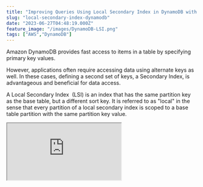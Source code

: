 ```yaml
---
title: "Improving Queries Using Local Secondary Index in DynamoDB with .NET"
slug: "local-secondary-index-dynamodb"
date: "2023-06-27T04:48:19.000Z"
feature_image: "/images/DynamoDB-LSI.png"
tags: ["AWS","DynamoDB"]
---
```


Amazon DynamoDB provides fast access to items in a table by specifying primary key values.

However, applications often require accessing data using alternate keys as well. In these cases, defining a second set of keys, a Secondary Index, is advantageous and beneficial for data access.

A Local Secondary Index  (LSI) is an index that has the same partition key as the base table, but a different sort key. It is referred to as "local" in the sense that every partition of a local secondary index is scoped to a base table partition with the same partition key value.

<iframe src="https://www.youtube.com/embed/tr1evCdgk3o?feature=oembed" />

_This article is sponsored by AWS and is part of my [AWS Series](/blog/tag/aws/)._

In this post, I’ll show you how to

*   Create a Local Secondary Index
*   Query data using the Index

_The sample code below is on the `WeatherForecast` table, which has `CityName` and `Date` as the hash and range key, respectively._

If you are new to DynamoDB, I highly recommend checking out my Getting Started with AWS DynamoDB For the .NET Developer blog post below, where I also show you how to set up the table used in this blog post.

[

AWS DynamoDB For The .NET Developer: How To Easily Get Started

Learn how to get started with AWS DynamoDB with .NET Core by updating the default ASP NET Web API template to use DynamoDB as it’s data store. We will learn to do basic Creat, Read, Update and Delete operations from the API.

![](/images/logo-512x512.png)Rahul NathRahul Pulikkot Nath

![](/images/aws_dynamodb.jpg)

](/posts/aws-dynamodb-net-core/)

DynamoDB Local Secondary Index (LSI)
------------------------------------

Some applications need to query data using the base table's primary key.

However, there might be situations where the data needs to be sorted differently. In these scenarios, to give your application a choice of sort keys, you can create one or more [local secondary indexes](https://docs.aws.amazon.com/amazondynamodb/latest/developerguide/LSI.html) on an Amazon DynamoDB table.

You can use these Indexes to issue Query or Scan requests as required by the application.

> Since an LSI maintains the same Hash key as the base (underlying) table, you can only add a local secondary index on tables with composite primary keys.

Every local secondary index must meet the following conditions:

*   The partition key is the same as that of its base table.
*   The sort key is exactly one scalar attribute.
*   The sort key of the base table is projected into the Index (as a non-key attribute).

### Creating a DynamoDB LSI

Local Secondary Indexes are created when the DynamoDB is created and deleted when the table is deleted.

You cannot create an LSI on an existing DynamoDB table. There is also a 10GB size limit per partition key value, for tables with local secondary index. The total size of any one partition key value must not exceed 10 GB.

When creating a new DynamoDB table in the AWS Console, choose the `Customize settings` options. This allows configuring advanced features on the DynamoDB table, including creating LSI.

![You can create a LSI only along with creating the table. You cannot create a LSI on an existing table.](/images/image-11.png)

Selecting the `Customize settings` option, enable the Secondary Indexes dialog as you scroll down in the advanced setting options.

You can create both Global and Local indexes on the table.

The `Create local index` button opens a popup with the details for the LSI.

The important properties required when creating an LSI on a DynamoDB Table, are the SoryKey, the Index name, and the attribute projections.

![LSI creation dialog prompts for the Sort Key, the Index name and also the type of attributes to be projected to the Index.](/images/image-10.png)

❌

_Once a Secondary Index is created, you cannot modify it. You need to delete and recreate it._

#### Attribute Projections

A projection is the set of attributes that are copied from the base table into the secondary index. The partition and sort key of the base table is always projected into the index.

Similar to the global secondary index, you can specify the Attribute projections at the time of creating the Index (as shown in the image above). It supports three different options

*   _KEYS\_ONLY_ –  Only the index and the primary keys are projected.
*   _INCLUDE_ – All attributes from `KEYS_ONLY` and attributes you specify additionally.
*   _ALL_ – All attributes are projected.

#### Fetches

However, with Local Secondary Index, since the data is living in the same partition as that of the base table, you can retrieve additional attributes that are not projected onto the Index.

DynamoDB performs additional read operations against the base table, also called fetches to populate any missing attributes from the Index.

Even though this happens automatically and is transparent to the calling application, it reduces the advantage of using a secondary index.

Consider projecting the attributes for a read-heavy index. If you query the index infrequently you could consider using fetching as an option to populate data.

Querying Data Using LSI Index
-----------------------------

Once the DynamoDB table is created and the Index is ready, you can use it to query data using the alternate set of keys.

💡

_You can query or scan the GSI just like you would query or scan a table._

### Querying using AWS Console

The AWS Console supports using LSI to query or scan for data.

As shown in the screenshot, choose the Index you want to query/scan on and specify the key conditions on the index.

![AWS Console Query DynamoDB table UI allows to choose the Index on the table to query/scan on.](/images/image-12.png)

When querying you can select the attributes to be projected into the result.

If the attributes are missing from the LSI, they are fetched from the base table. This does incur additional costs and impacts performance.

In the below screenshot, I have selected the Index which has only the keys projected but selected 'All attributes' to be projected. The query result does show all the attributes on the DynamoDB items.

![DynamoDB Query projecting 'All attributes' from an Index that has Only_Keys projected. It does additional 'fetches' to the base table to populate the missing attributes.](/images/image-14.png)

### Querying DynamoDB LSI Using .NET

You can use the LSI when querying data from .NET applications.

To use Index based querying, you need to use the Low-Level API provided in the .NET SDK. We learned more about this in the 5 Ways To Query Data From Amazon DynamoDB using .NET blog post.

[

5 Ways To Query Data From Amazon DynamoDB using .NET

Querying is an essential operation in DynamoDB. It allows you to filter and select items in your database based on your application and user needs. When moving over to DynamoDB from more traditional relational databases like SQL Server, you must understand the different ways you can retrieve data…

![](/images/logo-512x512.png)Rahul NathRahul Pulikkot Nath

![](/images/DynamoDB-Querying-new.png)

](/posts/dynamodb-querying-dotnet/)

Querying using Local Secondary Index, is very similar to using a Global Secondary Index, which we have seen before when [Exploring Global Secondary Index: Advanced Querying in DynamoDB From .NET](/posts/dynamodb-global-secondary-index-gsi/)

Using the `IAmazonDynamoDB` and the `QueryAsync` method you can specify the `IndexName` on the `QueryRequest` class.

With that specified the rest of the properties are exactly as you would query a normal DynamoDB table.

```csharp
[HttpGet("lsi-query")]
public async Task<IEnumerable<WeatherForecastTable>> GetUsingLSIQuery(string cityName, int minTemperature)
{
```
        var request = new QueryRequest()
        {
            TableName = nameof(WeatherForecastTable),
            IndexName = "TemperatureC-index-onlykeys",
            KeyConditionExpression = "CityName = :cityName and TemperatureC >= :minTemperature",
            ExpressionAttributeValues = new Dictionary<string, AttributeValue>()
            {
                {":cityName", new AttributeValue(cityName)},
                {":minTemperature", new AttributeValue() { N = minTemperature.ToString()} }
            },
        };
    
        var response = await _amazonDynamoDbClient.QueryAsync(request);
    
        return response.Items
            .Select(Document.FromAttributeMap)
            .Select(_dynamoDbContext.FromDocument<WeatherForecastTable>);
    }

The above code specifies the `TemperatureC-index-onlykeys` index (which as the name suggests uses the _KEYS\_ONLY_ attributes projection selected at Index creation).

Running the query returns only the attributes that are available on the Index, which includes the keys from the base table (CityName, Date) and the range key on the index (TemperatureC).

To fetch additional attributes, that are not specified on the Index, you can use `ProjectionExpressions`.

If you want to learn more about using ProjectionExpressions, check out the below post on that topic, which covers it in detail.

[

How to Optimize Your DynamoDB Queries With Projection Expressions in .NET

When reading data from a DynamoDB table, by default, it returns all of the attributes of the items. However, in some application scenarios, you might only require a subset of the attributes of the items. In these scenarios, you can use a ProjectionExpression to limit the item attributes returned a…

![](/images/logo-512x512.png)Rahul NathRahul Pulikkot Nath

![](/images/DynamoDB-Projection-Expressions.png)

](/posts/dynamodb-projection-expressions/)

By specifying the `ProjectionExpression` property in the `QueryRequest` you can specify the specific attributes to be returned in the query result.

Below I have selected additional properties that are not available on the Index.

However, since I am querying a Local Secondary Index, it will automatically fill in the missing attributes by fetching the missing data from the base table.  

```csharp
[HttpGet("lsi-query")]
public async Task<IEnumerable<WeatherForecastTable>> GetUsingLSIQuery(string cityName, int minTemperature)
{
```
        var request = new QueryRequest()
        {
            TableName = nameof(WeatherForecastTable),
            IndexName = "TemperatureC-index-onlykeys",
            KeyConditionExpression = "CityName = :cityName and TemperatureC >= :minTemperature",
            ExpressionAttributeValues = new Dictionary<string, AttributeValue>()
            {
                {":cityName", new AttributeValue(cityName)},
                {":minTemperature", new AttributeValue() { N = minTemperature.ToString()} }
            },
            ExpressionAttributeNames = new Dictionary<string, string> { { "#Date", "Date" } },
            ProjectionExpression = "CityName,TemperatureC,#Date,LastUpdated",
        };
    
        var response = await _amazonDynamoDbClient.QueryAsync(request);
    
        return response.Items
            .Select(Document.FromAttributeMap)
            .Select(_dynamoDbContext.FromDocument<WeatherForecastTable>);
    }

Even though this works seamlessly from the application side, you should be careful when using this feature.

Under the hood, DynamoDB is making additional calls to the base table to populate the data. This can soon be costly, and impact the performance of the application.